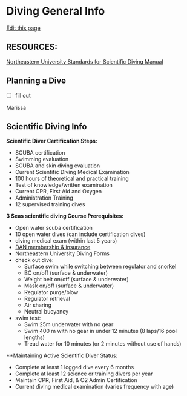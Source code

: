 # Diving General Info

[Edit this page](https://github.com/remygatins/GatinsLabProtocols/edit/main/field_diving_general.qmd)

## RESOURCES:

[Northeastern University Standards for Scientific Diving Manual](https://docs.google.com/document/d/1XbJ7c7fEFmbSQWTk0qmhgO48cEAgjwc0/edit?usp=sharing&ouid=114733812275008259707&rtpof=true&sd=true)

## Planning a Dive

- [ ] fill out 

Marissa 

## Scientific Diving Info

**Scientific Diver Certification Steps:**

- SCUBA certification
- Swimming evaluation
- SCUBA and skin diving evaluation
- Current Scientific Diving Medical Examination
- 100 hours of theoretical and practical training
- Test of knowledge/written examination
- Current CPR, First Aid and Oxygen
- Administration Training
- 12 supervised training dives

**3 Seas scientific diving Course Prerequisites:**

- Open water scuba certification
- 10 open water dives (can include certification dives)
- diving medical exam (within last 5 years)
- [DAN membership & insurance](https://dan.org/membership-insurance/membership/)
- Northeastern University Diving Forms
- check out dive:
  - Surface swim while switching between regulator and snorkel
  - BC on/off (surface & underwater)
  - Weight belt on/off (surface & underwater)
  - Mask on/off (surface & underwater)
  - Regulator purge/blow
  - Regulator retrieval
  - Air sharing
  - Neutral buoyancy
- swim test:
  - Swim 25m underwater with no gear
  - Swim 400 m with no gear in under 12 minutes (8 laps/16 pool lengths)
  - Tread water for 10 minutes (or 2 minutes without use of hands)

**Maintaining Active Scientific Diver Status:

- Complete at least 1 logged dive every 6 months
- Complete at least 12 science or training divers per year
- Maintain CPR, First Aid, & O2 Admin Certification
- Current diving medical examination (varies frequency with age)
